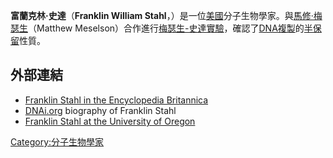 {{noteTA
|G1=Chemistry
}}
'''富蘭克林·史達'''（'''Franklin William Stahl'''，{{bd|1929年|10月8日}}）是一位[[美國|美國]]分子生物學家。與[[馬修·梅瑟生|馬修·梅瑟生]]（Matthew Meselson）合作進行[[梅瑟生-史達實驗|梅瑟生-史達實驗]]，確認了[[DNA複製|DNA複製]]的[[半保留複製|半保留]]性質。

== 外部連結 ==
* [http://www.britannica.com/ebc/article?tocId=9379415&query=Franklin%20Stahl&ct= Franklin Stahl in the Encyclopedia Britannica]
* [http://www.dnai.org/timeline/index.html?m=4 DNAi.org] {{Wayback|url=http://www.dnai.org/timeline/index.html?m=4 |date=20200407145120 }} biography of Franklin Stahl
* [https://web.archive.org/web/20060907031013/http://www.molbio.uoregon.edu/facres/stahl.html Franklin Stahl at the University of Oregon]

{{Authority control}}
[[Category:分子生物學家|Category:分子生物學家]]